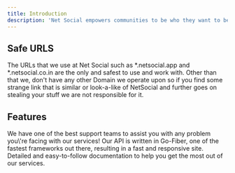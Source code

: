 ```yaml
---
title: Introduction
description: 'Net Social empowers communities to be who they want to be, no more bots, paywalls and obscene content!'
---
```


## Safe URLS
The URLs that we use at Net Social such as *.netsocial.app and *.netsocial.co.in are the only and safest to use and work with. Other than that we, don't have any other Domain we operate upon so if you find some strange link that is similar or look-a-like of NetSocial and further goes on stealing your stuff we are not responsible for it.

## Features
<CardGroup cols={2}>
  <Card
    title="Best API Support"
    icon="palette"
  >
    We have one of the best support teams to assist you with any problem you\'re facing with our services!
  </Card>
  <Card
    title="Lightning Fast API"
    icon="code"
    href="https://mintlify.com/docs/api-playground/openapi"
  >
    Our API is written in Go-Fiber, one of the fastest frameworks out there, resulting in a fast and responsive site.
  </Card>
  <Card
    title="Extensive Documentation"
    icon="stars"
  >
    Detailed and easy-to-follow documentation to help you get the most out of our services.
  </Card>
</CardGroup>
